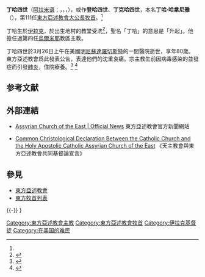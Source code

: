 {{Expand |time=2010-03-26T06:28:13+00:00 }}
{{Infobox Christian leader
| type = [[List_of_Patriarchs_of_the_Church_of_the_East|Catholicos-Patriarch of the Assyrian Church of the East]]
| honorific-prefix ={{link-en|瑪爾|Mar}}<ref>瑪爾（Mar）在[[敘利亞語|敘利亞語]]中意思為「神聖的」或「[[尊貴的|尊貴的]]」，通常做為[[基督教聖人|聖人]]或[[主教|主教]]的[[頭銜|頭銜]]。</ref>
| name = 丁哈四世 <br />{{Lang|arc|ܡܪܝ ܕܢܚܐ ܪܒܝܥܝܐ}}
| honorific-suffix = 
| title = His Holiness
| image = Assyrian Patriarch Dinkha IV Khanania.jpg
| imagesize = 
| caption =瑪爾‧丁哈四世舉行彌撒，於芝加哥的一座教堂（2008年6月）
| church = [[東方亞述教會|東方亞述教會]]
| province = 
| metropolis = 
| diocese = 美國東部宗主教區
| see = [[塞琉西亚-泰西封|塞琉西亚-泰西封]]{{link-en|宗主教座|Apostolic See}}（因伊拉克政局艱困，遷至[[芝加哥|芝加哥]]）
| enthroned = 1976年10月17日
| ended = 2015年3月26日
| predecessor = {{link-en|西滿二十三世|Shimun XXIII Eshai}}（1920－1975）
| opposed = 
| successor = {{link-en|吉瓦基斯三世|Gewargis III}}
}}

'''丁哈四世'''（[[阿拉米语|阿拉米语]]：{{Lang|arc|ܡܪܝ ܕܢܚܐ ܪܒܝܥܝܐ}}，{{lang-ar|مار دنخا الرابع}}，{{lang-en|Mar Dinkha IV}}，{{bd|1935年|9月15日|2015年|3月26日}}），或作'''登哈四世'''、'''丁克哈四世'''，本名'''丁哈·哈拿尼雅'''（{{lang|la|'''Dinkha Khanania'''}}），第111任[[東方亞述教會|東方亞述教會]][[卡托利科斯|大公長]][[牧首|牧首]]。<ref name=Van/>

丁哈生於[[伊拉克|伊拉克]]，於出生地{{link-en|Darbandokeh|Darbandokeh}}村的教堂受洗<ref>{{cite web | work = 印度的亞述教會對牧首登哈四世的簡介 | url = http://www.churchoftheeastindia.org/mardinkha.htm | title = Mar Dinkha IV - Church Of the East - India | accessdate = 2008-04-04 | deadurl = yes | archiveurl = https://web.archive.org/web/20080514133456/http://www.churchoftheeastindia.org/mardinkha.htm | archivedate = 2008-05-14 }}</ref>，聖名「丁哈」的意思是「升起」。他擔任過第四任[[烏爾米耶|烏爾米耶]]教區主教。

丁哈四世於3月26日上午在美國[[明尼蘇達|明尼蘇達]][[羅徹斯特_(明尼蘇達州)|羅切斯特]]的一間醫院逝世，享年80歲。東方亞述教會爲此發表公告，表達他們的沈重哀痛。宗主教生前因病毒感染的並發症而引發[[肺炎|肺炎]]，住院療養。<ref name=Van>{{Cite web |url=http://zh.radiovaticana.va/news/2015/03/27/%E4%B8%9C%E6%96%B9%E4%BA%9A%E8%BF%B0%E6%95%99%E4%BC%9A%E5%AE%97%E4%B8%BB%E6%95%99%E9%A9%AC%E5%B0%94%E2%80%A7%E4%B8%81%E5%93%88%E5%9B%9B%E4%B8%96%E5%AE%89%E6%81%AF%E4%B8%BB%E6%80%80/1132745 |title=梵蒂岡廣播電台：東方亞述教會宗主教馬爾‧丁哈四世安息主懷 |accessdate=2015-03-30 |archive-date=2018-01-26 |archive-url=https://web.archive.org/web/20180126184830/http://zh.radiovaticana.va/news/2015/03/27/%E4%B8%9C%E6%96%B9%E4%BA%9A%E8%BF%B0%E6%95%99%E4%BC%9A%E5%AE%97%E4%B8%BB%E6%95%99%E9%A9%AC%E5%B0%94%E2%80%A7%E4%B8%81%E5%93%88%E5%9B%9B%E4%B8%96%E5%AE%89%E6%81%AF%E4%B8%BB%E6%80%80/1132745 |dead-url=no }}</ref>
<ref>{{Cite web |url=http://zh.radiovaticana.va/news/2015/03/28/%E9%A9%AC%E5%B0%94%E2%80%A7%E4%B8%81%E5%93%88%E5%9B%9B%E4%B8%96%E5%AE%97%E4%B8%BB%E6%95%99%E8%BE%9E%E4%B8%96%EF%BC%9B%E6%95%99%E5%AE%97%E6%96%B9%E6%B5%8E%E5%90%84%EF%BC%9A%E4%B8%96%E7%95%8C%E5%A4%B1%E5%8E%BB%E4%B8%80%E5%90%8D%E4%BC%9F%E5%A4%A7%E9%A2%86%E8%A2%96/1133021 |title=梵蒂岡廣播電台：馬爾‧丁哈四世宗主教辭世；教宗方濟各：世界失去一名偉大領袖 |accessdate=2015-03-30 |archive-date=2017-12-28 |archive-url=https://web.archive.org/web/20171228111151/http://zh.radiovaticana.va/news/2015/03/28/%E9%A9%AC%E5%B0%94%E2%80%A7%E4%B8%81%E5%93%88%E5%9B%9B%E4%B8%96%E5%AE%97%E4%B8%BB%E6%95%99%E8%BE%9E%E4%B8%96%EF%BC%9B%E6%95%99%E5%AE%97%E6%96%B9%E6%B5%8E%E5%90%84%EF%BC%9A%E4%B8%96%E7%95%8C%E5%A4%B1%E5%8E%BB%E4%B8%80%E5%90%8D%E4%BC%9F%E5%A4%A7%E9%A2%86%E8%A2%96/1133021 |dead-url=no }}</ref>

== 参考文献 ==
{{Reflist|2}}

== 外部連結 ==
* {{en}} [https://web.archive.org/web/20191031135505/https://news.assyrianchurch.org/ Assyrian Church of the East | Official News] 東方亞述教會官方新聞網站
* {{en}} [http://www.vatican.va/roman_curia/pontifical_councils/chrstuni/documents/rc_pc_chrstuni_doc_11111994_assyrian-church_en.html Common Christological Declaration Between the Catholic Church and the Holy Apostolic Catholic Assyrian Church of the East]{{Wayback|url=http://www.vatican.va/roman_curia/pontifical_councils/chrstuni/documents/rc_pc_chrstuni_doc_11111994_assyrian-church_en.html |date=20090104205725 }} 《天主教會與東方亞述教會共同基督論宣言》

== 參見 ==
*[[東方亞述教會|東方亞述教會]]
*[[巴比倫牧首列表|東方牧首列表]]

{{-}}
{{start box}}
{{s-before|{{link-en|西滿二十三世|Shimun_XXIII_Eshai}}}}
{{s-title|[[巴比倫牧首列表|東方亞述教會牧首]]|1976年起}}
{{s-after|吉瓦基斯三世}}}
{{end box}}

{{Authority control}}
[[Category:東方亞述教會主教|Category:東方亞述教會主教]]
[[Category:東方亞述教會牧首|Category:東方亞述教會牧首]]
[[Category:伊拉克基督徒|Category:伊拉克基督徒]]
[[Category:在美国的难民|Category:在美国的难民]]